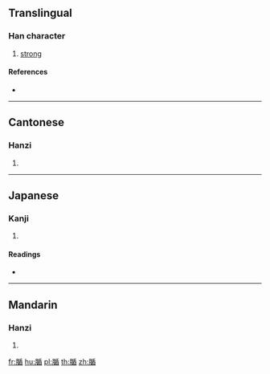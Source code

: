 {{character info/new}}
==Translingual==

===Han character===
{{Han char|rn=130|rad=肉|as=09|sn=13|four=72264|canj=BHJU}}

# [[strong]]

====References====
* {{Han ref|kx=0989.120|dkj=29704|dj=1441.160|hdz=32097.100|uh=816F|ud=33135|bh=DF7E|bd=57214}}

----

==Cantonese==

===Hanzi===
{{yue-hanzi|jyut=dat1|y=dat1}}

# {{defn|lang=yue|sort=肉09}}

----

==Japanese==

===Kanji===
{{ja-kanji|grade=|rs=肉09}}

# {{defn|lang=ja|sort=肉09}}

====Readings====
* {{ja-readings|on=[[とつ]] (totsu), [[とち]] (tochi), [[どち]] (dochi), [[とん]] (ton), [[どん]] (don)|kun=[[こえる]] (koeru)|nanori=}}

----

==Mandarin==

===Hanzi===
{{cmn-hanzi|pin=[[tú]] ([[tu2]])|wg=t'u<sup>2</sup>}}

# {{defn|lang=cmn|sort=肉09}}

[[fr:腯]]
[[hu:腯]]
[[pl:腯]]
[[th:腯]]
[[zh:腯]]